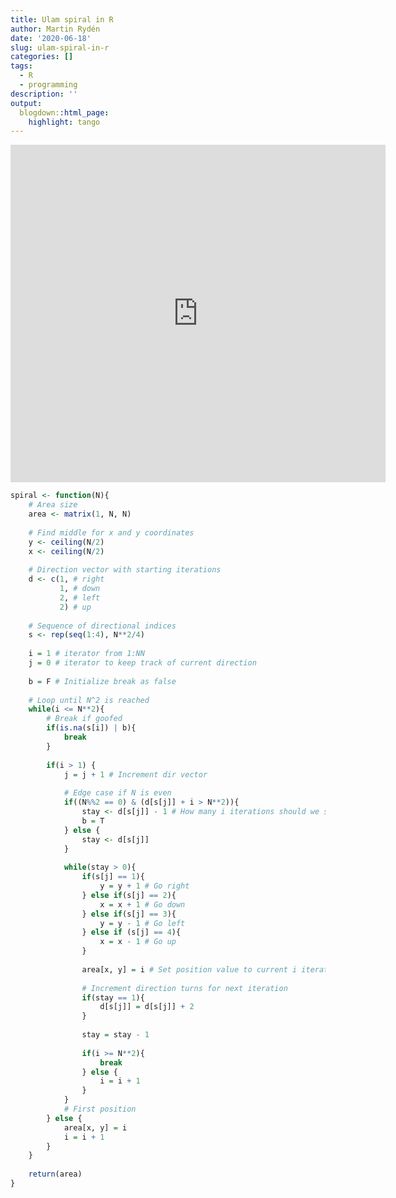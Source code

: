 ```yaml
---
title: Ulam spiral in R
author: Martin Rydén
date: '2020-06-18'
slug: ulam-spiral-in-r
categories: []
tags:
  - R
  - programming
description: ''
output:
  blogdown::html_page:
    highlight: tango
---
```



<iframe width="600" height="540" scrolling="yes" frameborder="yes"  src="https://qodb.shinyapps.io/spiral/" > </iframe>


```r


spiral <- function(N){
	# Area size
	area <- matrix(1, N, N)
	
	# Find middle for x and y coordinates
	y <- ceiling(N/2)
	x <- ceiling(N/2)
	
	# Direction vector with starting iterations
	d <- c(1, # right
		   1, # down
		   2, # left
		   2) # up
	
	# Sequence of directional indices
	s <- rep(seq(1:4), N**2/4)
	
	i = 1 # iterator from 1:NN
	j = 0 # iterator to keep track of current direction
	
	b = F # Initialize break as false
	
	# Loop until N^2 is reached
	while(i <= N**2){
		# Break if goofed
		if(is.na(s[i]) | b){
			break
		}
		
		if(i > 1) {
			j = j + 1 # Increment dir vector
			
			# Edge case if N is even
			if((N%%2 == 0) & (d[s[j]] + i > N**2)){
				stay <- d[s[j]] - 1 # How many i iterations should we stay in a direction
				b = T
			} else {
				stay <- d[s[j]]
			}
			
			while(stay > 0){
				if(s[j] == 1){
					y = y + 1 # Go right
				} else if(s[j] == 2){
					x = x + 1 # Go down
				} else if(s[j] == 3){
					y = y - 1 # Go left
				} else if (s[j] == 4){
					x = x - 1 # Go up
				}
				
				area[x, y] = i # Set position value to current i iteration
				
				# Increment direction turns for next iteration
				if(stay == 1){
					d[s[j]] = d[s[j]] + 2
				}
				
				stay = stay - 1
				
				if(i >= N**2){
					break
				} else {
					i = i + 1
				}
			}
			# First position	
		} else {
			area[x, y] = i
			i = i + 1
		}
	}
	
	return(area)
}

```
